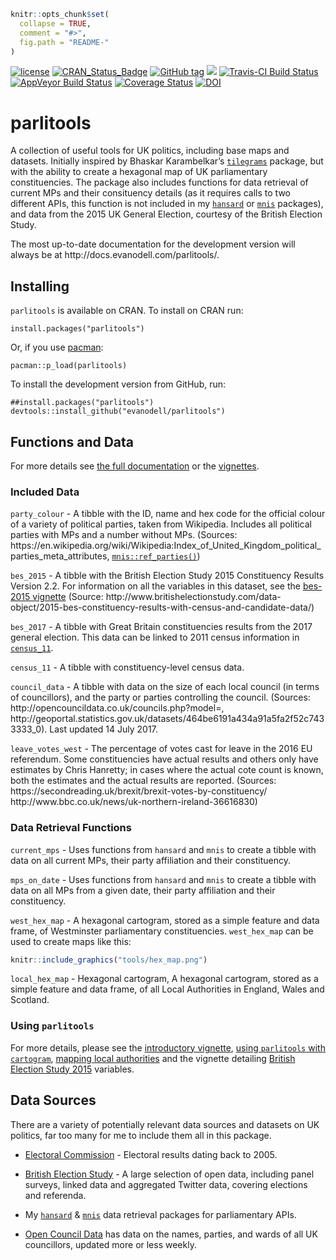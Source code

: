 <!-- README.md is generated from README.Rmd. Please edit that file -->

```r
knitr::opts_chunk$set(
  collapse = TRUE,
  comment = "#>",
  fig.path = "README-"
)
```

[![license](https://img.shields.io/github/license/mashape/apistatus.svg)](https://github.com/evanodell/parlitools/blob/master/LICENSE)
[![CRAN_Status_Badge](https://www.r-pkg.org/badges/version/parlitools)](https://cran.r-project.org/package=parlitools)
[![GitHub tag](https://img.shields.io/github/tag/evanodell/parlitools.svg)](https://github.com/evanodell/parlitools)
[![](https://cranlogs.r-pkg.org/badges/grand-total/parlitools)](https://dgrtwo.shinyapps.io/cranview/)
[![Travis-CI Build Status](https://travis-ci.org/evanodell/parlitools.svg?branch=master)](https://travis-ci.org/evanodell/parlitools)
[![AppVeyor Build Status](https://ci.appveyor.com/api/projects/status/github/evanodell/parlitools?branch=master&svg=true)](https://ci.appveyor.com/project/evanodell/parlitools)
[![Coverage Status](https://img.shields.io/codecov/c/github/evanodell/parlitools/master.svg)](https://codecov.io/github/evanodell/parlitools?branch=master)
[![DOI](https://zenodo.org/badge/86801920.svg)](https://zenodo.org/badge/latestdoi/86801920)

# parlitools

A collection of useful tools for UK politics, including base maps and datasets. Initially inspired by Bhaskar Karambelkar's [`tilegrams`](https://cran.r-project.org/package=tilegramsR) package, but with the ability to create a hexagonal map of UK parliamentary constituencies. The package also includes functions for data retrieval of current MPs and their consituency details (as it requires calls to two different APIs, this function is not included in my [`hansard`](https://cran.r-project.org/package=hansard) or [`mnis`](https://cran.r-project.org/package=mnis) packages), and data from the 2015 UK General Election, courtesy of the British Election Study.

The most up-to-date documentation for the development version will always be at http://docs.evanodell.com/parlitools/. 

## Installing

`parlitools` is available on CRAN. To install on CRAN run:

```
install.packages("parlitools")
```

Or, if you use [pacman](https://cran.r-project.org/package=pacman):

```
pacman::p_load(parlitools)
```

To install the development version from GitHub, run:

```
##install.packages("parlitools")
devtools::install_github("evanodell/parlitools")
```

## Functions and Data

For more details see [the full documentation](https://docs.evanodell.com/parlitools/reference) or the [vignettes](https://docs.evanodell.com/parlitools/articles/).

### Included Data

`party_colour` - A tibble with the ID, name and hex code for the official colour of a variety of political parties, taken from Wikipedia. Includes all political parties with MPs and a number without MPs. (Sources: https://en.wikipedia.org/wiki/Wikipedia:Index_of_United_Kingdom_political_parties_meta_attributes, [`mnis::ref_parties()`](https://cran.r-project.org/package=mnis))

`bes_2015` - A tibble with the British Election Study 2015 Constituency Results Version 2.2. For information on all the variables in this dataset, see the [bes-2015 vignette](http://docs.evanodell.com/parlitools/articles/bes-2015.html) (Source: http://www.britishelectionstudy.com/data-object/2015-bes-constituency-results-with-census-and-candidate-data/)

`bes_2017` - A tibble with Great Britain constituencies results from the 2017 general election. This data can be linked to 2011 census information in [`census_11`](https://docs.evanodell.com/parlitools/reference/census-11.html).

`census_11` - A tibble with constituency-level census data.

`council_data` - A tibble with data on the size of each local council (in terms of councillors), and the party or parties controlling the council. (Sources: http://opencouncildata.co.uk/councils.php?model=, http://geoportal.statistics.gov.uk/datasets/464be6191a434a91a5fa2f52c7433333_0). Last updated 14 July 2017.

`leave_votes_west` - The percentage of votes cast for leave in the 2016 EU referendum. Some constituencies have actual results and others only have estimates by Chris Hanretty; in cases where the actual cote count is known, both the estimates and the actual results are reported. (Sources: https://secondreading.uk/brexit/brexit-votes-by-constituency/ http://www.bbc.co.uk/news/uk-northern-ireland-36616830)

### Data Retrieval Functions

`current_mps` - Uses functions from `hansard` and `mnis` to create a tibble with data on all current MPs, their party affiliation and their constituency.

`mps_on_date` - Uses functions from `hansard` and `mnis` to create a tibble with data on all MPs from a given date, their party affiliation and their constituency.

`west_hex_map` - A hexagonal cartogram, stored as a simple feature and data frame, of Westminster parliamentary constituencies. `west_hex_map` can be used to create maps like this:

```r
knitr::include_graphics("tools/hex_map.png")
```

`local_hex_map` - Hexagonal cartogram, A hexagonal cartogram, stored as a simple feature and data frame, of all Local Authorities in England, Wales and Scotland.

### Using `parlitools`

For more details, please see the [introductory vignette](https://docs.evanodell.com/parlitools/articles/introduction.html), [using `parlitools` with `cartogram`](https://docs.evanodell.com/parlitools/articles/using-cartograms.html), [mapping local authorities](https://docs.evanodell.com/parlitools/articles/mapping-local-authorities.html) and the vignette detailing [British Election Study 2015](https://docs.evanodell.com/parlitools/articles/bes-2015.html) variables.

## Data Sources

There are a variety of potentially relevant data sources and datasets on UK politics, far too many for me to include them all in this package.

* [Electoral Commission](http://www.electoralcommission.org.uk/our-work/our-research/electoral-data) - Electoral results dating back to 2005.

* [British Election Study](http://www.britishelectionstudy.com/data/) - A large selection of open data, including panel surveys, linked data and aggregated Twitter data, covering elections and referenda.

* My [`hansard`](https://cran.r-project.org/package=hansard) & [`mnis`](https://cran.r-project.org/package=mnis) data retrieval packages for parliamentary APIs.

* [Open Council Data](http://opencouncildata.co.uk/) has data on the names, parties, and wards of all UK councillors, updated more or less weekly.